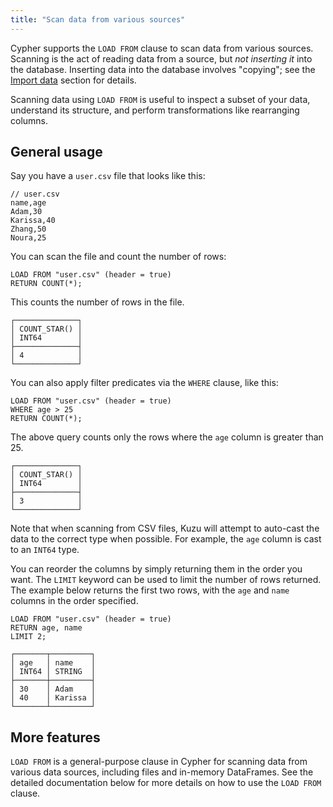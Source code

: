 ```yaml
---
title: "Scan data from various sources"
---
```



Cypher supports the `LOAD FROM` clause to scan data from various sources. Scanning is the act of
reading data from a source, but _not inserting it_ into the database. Inserting data into the database
involves "copying"; see the [Import data](/import) section for details.

Scanning data using `LOAD FROM` is useful to inspect a subset of your data, understand its structure,
and perform transformations like rearranging columns.

## General usage

Say you have a `user.csv` file that looks like this:

```csv
// user.csv
name,age
Adam,30
Karissa,40
Zhang,50
Noura,25
```

You can scan the file and count the number of rows:
```cypher
LOAD FROM "user.csv" (header = true)
RETURN COUNT(*);
```
This counts the number of rows in the file.
```
┌──────────────┐
│ COUNT_STAR() │
│ INT64        │
├──────────────┤
│ 4            │
└──────────────┘
```

You can also apply filter predicates via the `WHERE` clause, like this:
```cypher
LOAD FROM "user.csv" (header = true)
WHERE age > 25
RETURN COUNT(*);
```
The above query counts only the rows where the `age` column is greater than 25.
```
┌──────────────┐
│ COUNT_STAR() │
│ INT64        │
├──────────────┤
│ 3            │
└──────────────┘
```
Note that when scanning from CSV files, Kuzu will attempt to auto-cast the data to the correct type
when possible. For example, the `age` column is cast to an `INT64` type.

You can reorder the columns by simply returning them in the order you want. The `LIMIT` keyword
can be used to limit the number of rows returned. The example below returns the first two rows,
with the `age` and `name` columns in the order specified.

```cypher
LOAD FROM "user.csv" (header = true)
RETURN age, name
LIMIT 2;
```
```
┌───────┬─────────┐
│ age   │ name    │
│ INT64 │ STRING  │
├───────┼─────────┤
│ 30    │ Adam    │
│ 40    │ Karissa │
└───────┴─────────┘
```

## More features

`LOAD FROM` is a general-purpose clause in Cypher for scanning data from various data sources,
including files and in-memory DataFrames. See the detailed documentation below for more details
on how to use the `LOAD FROM` clause.

<LinkCard
  title="LOAD (Scan)"
  description="Explore the options for the LOAD clause in Kuzu"
  href="/cypher/query-clauses/load-from"
/>

